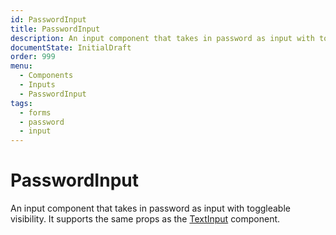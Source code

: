 ```yaml
---
id: PasswordInput
title: PasswordInput
description: An input component that takes in password as input with toggleable visibility
documentState: InitialDraft
order: 999
menu:
  - Components
  - Inputs
  - PasswordInput
tags:
  - forms
  - password
  - input
---
```


# PasswordInput

An input component that takes in password as input with toggleable visibility.
It supports the same props as the [TextInput](/components/inputs/textinput) component.

<PropTable id="PasswordInput" />
